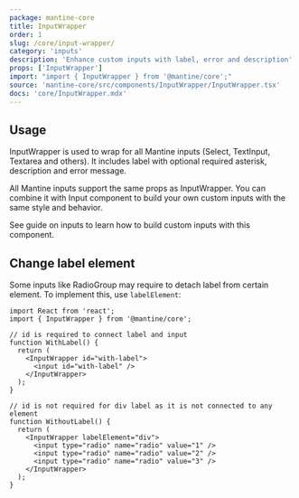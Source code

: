 ```yaml
---
package: mantine-core
title: InputWrapper
order: 1
slug: /core/input-wrapper/
category: 'inputs'
description: 'Enhance custom inputs with label, error and description'
props: ['InputWrapper']
import: "import { InputWrapper } from '@mantine/core';"
source: 'mantine-core/src/components/InputWrapper/InputWrapper.tsx'
docs: 'core/InputWrapper.mdx'
---
```



## Usage

InputWrapper is used to wrap for all Mantine inputs (<GatsbyLink to="/core/select/">Select</GatsbyLink>, <GatsbyLink to="/core/text-input/">TextInput</GatsbyLink>, <GatsbyLink to="/core/textarea/">Textarea</GatsbyLink> and others).
It includes label with optional required asterisk, description and error message.

All Mantine inputs support the same props as InputWrapper.
You can combine it with <GatsbyLink to="/core/input/">Input</GatsbyLink> component
to build your own custom inputs with the same style and behavior.

See <GatsbyLink to="/guides/inputs/">guide on inputs</GatsbyLink> to learn how to build custom inputs with this component.

<InputWrapperConfigurator />

## Change label element

Some inputs like <GatsbyLink to="/core/radio-group/">RadioGroup</GatsbyLink>
may require to detach label from certain element.
To implement this, use `labelElement`:

```tsx
import React from 'react';
import { InputWrapper } from '@mantine/core';

// id is required to connect label and input
function WithLabel() {
  return (
    <InputWrapper id="with-label">
      <input id="with-label" />
    </InputWrapper>
  );
}

// id is not required for div label as it is not connected to any element
function WithoutLabel() {
  return (
    <InputWrapper labelElement="div">
      <input type="radio" name="radio" value="1" />
      <input type="radio" name="radio" value="2" />
      <input type="radio" name="radio" value="3" />
    </InputWrapper>
  );
}
```
